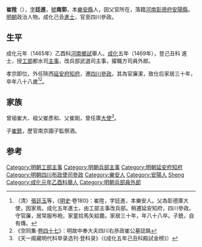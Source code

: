 {{Otheruses|崔升|subject=本页主題描述|other=同名或類似名的其它條目描述}}
{{明清人物信息框
| 姓名 = 崔陞
| 原名 =
| 圖片名稱 = 
| 圖片大小 = 220px
| 圖片說明 = 
| 最高職務 = 中奉大夫四川按察使司右㕘政
| 國家 = 大明
| 爵位 =
| 籍貫 = [[河南|河南]][[彰德府|彰德府]][[安陽縣|安陽縣]]軍籍
| 族裔 = 
| 字號 = 字廷進，號南郭
| 室名 = 
| 諡號 = 
| 出生日期 = 正統四年十二月十四日（1440年）
| 出生地點 = [[河南|河南]][[安陽縣|安陽縣]]
| 逝世日期 = 嘉靖五年十一月廿六日（1526年）
| 逝世地點 = [[河南|河南]][[安陽縣|安陽縣]]
| 墓葬 =
| 配偶 =
| 親屬 = 子 [[崔銑|崔銑]]
| 出身 = 
*成化元年乙酉科河南鄉試第六十八名舉人
*成化五年己丑科進士出身
| 經歷 = 
| 著作 =
}}

'''崔陞'''（{{bd|1440年||1526年||Cui崔}}），[[表字|字]]'''廷進'''，[[號|號]]'''南郭'''，本[[樂安縣|樂安縣]]人，因父官所在，落籍[[河南|河南]][[彰德府|彰德府]][[安陽縣|安陽縣]]。[[明朝|明朝]]政治人物。成化己丑[[進士|進士]]，官至四川參政。

==生平==
成化元年（1465年）乙酉科[[河南|河南]][[鄉試|鄉試]]舉人。[[成化|成化]]五年（1469年），登己丑科<!---[[會試|會試]]，得[[貢士|貢士]]第一百六十一名。[[殿試|殿試]]登進士第二甲第六十五名--->進士，授[[工部|工部]]都水司[[主事|主事]]，改兵部武選司主事，擢職方司員外郎。

孝宗即位，外任陝西[[延安府|延安府]][[知府|知府]]，遷[[四川|四川]][[參政|參政]]。其為官廉潔，致仕后家居三十年，卒年八十八歲<ref>（清）[[張廷玉|張廷玉]]等，《[[明史|明史]]·卷180》：崔陞，字廷進，本樂安人。父為彰德庫大使，因家焉。成化五年進士。由工部主事改兵部。稍遷延安知府，四川參政。守官廉，居常服布袍，家童拾馬矢給爨。家居三十年，年八十八卒。子銑，自有傳。</ref><ref>《空同集·[[s:空同集_(四庫全書本)/卷47|卷四十七]]》：明故中奉大夫四川右㕘政崔公墓誌銘</ref>。

==家族==
曾祖崔大、祖父崔彥和、父崔剛，曾任庫[[大使|大使]]<ref>《天一阁藏明代科举录选刊·登科录》（《成化五年己丑科殿試金榜》）</ref>。

子[[崔銑|崔銑]]，歷官南京國子監祭酒。

==参考==
{{wikisource|明史/卷180}}
{{reflist}}

{{成化五年己丑科殿試金榜}}
{{DEFAULTSORT:Cui崔}}
[[Category:明朝工部主事|Category:明朝工部主事]]
[[Category:明朝兵部主事|Category:明朝兵部主事]]
[[Category:明朝延安府知府|Category:明朝延安府知府]]
[[Category:明朝四川布政使司參政|Category:明朝四川布政使司參政]]
[[Category:樂安人|Category:樂安人]]
[[Category:安陽人|Category:安陽人]]
[[Category:崔姓|Sheng]]
[[Category:成化元年乙酉科舉人|Category:成化元年乙酉科舉人]]
[[Category:明朝兵部員外郎|Category:明朝兵部員外郎]]